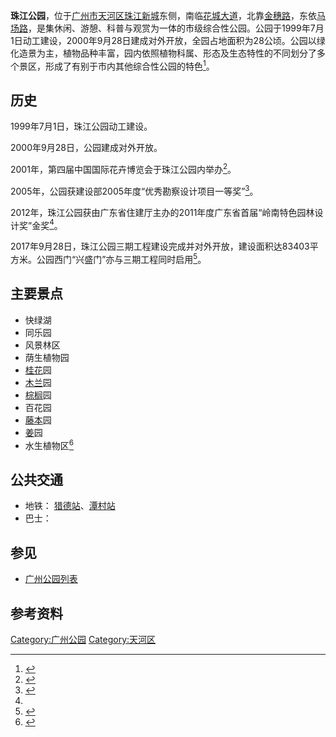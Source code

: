 {{Refimprove|time=2020-07-16T08:13:22+00:00}}
'''珠江公园'''，位于[[广州市|广州市]][[天河区|天河区]][[珠江新城|珠江新城]]东侧，南临[[花城大道|花城大道]]，北靠[[金穗路|金穗路]]，东依[[马场路|马场路]]，是集休闲、游憩、科普与观赏为一体的市级综合性公园。公园于1999年7月1日动工建设，2000年9月28日建成对外开放，全园占地面积为28公顷。公园以绿化造景为主，植物品种丰富，园内依照植物科属、形态及生态特性的不同划分了多个景区，形成了有别于市内其他综合性公园的特色<ref>{{Cite web|title=珠江公园景区简介|url=http://lyylj.gz.gov.cn/stly/gyjq/zjgy/jqjj/index.html|accessdate=2020-07-16|author=|date=|format=|work=lyylj.gz.gov.cn|publisher=|language=|archive-date=2020-07-16|archive-url=https://web.archive.org/web/20200716095939/http://lyylj.gz.gov.cn/stly/gyjq/zjgy/jqjj/index.html|dead-url=no}}</ref>。

== 历史 ==
1999年7月1日，珠江公园动工建设。

2000年9月28日，公园建成对外开放。

2001年，第四届中国国际花卉博览会于珠江公园内举办<ref>{{Cite journal|title=第四届中国国际园林花卉博览会在广州隆重开幕|author=王秉洛|url=|journal=中国园林|issue=05|doi=|others=|year=2001|volume=|page=18|pmid=}}</ref>。

2005年，公园获建设部2005年度“优秀勘察设计项目一等奖”<ref name=":0">{{Cite web|title=广州珠江公园识者不多 获国家大奖名扬国内外|url=http://news.yuanlin.com/detail/2012227/97027.htm|accessdate=2020-07-16|work=news.yuanlin.com|archive-date=2020-07-18|archive-url=https://web.archive.org/web/20200718002121/http://news.yuanlin.com/detail/2012227/97027.htm|dead-url=no}}</ref>。

2012年，珠江公园获由广东省住建厅主办的2011年度广东省首届“岭南特色园林设计奖”金奖<ref name=":0" />。

2017年9月28日，珠江公园三期工程建设完成并对外开放，建设面积达83403平方米。公园西门“兴盛门”亦与三期工程同时启用<ref>{{Cite web|title=命名“兴盛门”！广州珠江公园西大门开放|url=http://m.mp.oeeee.com/a/BAAFRD00002017092854024.html|accessdate=2020-07-16|work=m.mp.oeeee.com|archive-date=2020-07-16|archive-url=https://web.archive.org/web/20200716161955/http://m.mp.oeeee.com/a/BAAFRD00002017092854024.html|dead-url=no}}</ref>。

== 主要景点 ==

* 快绿湖
* 同乐园
* 风景林区
* 荫生植物园
* [[木樨科|桂花]]园
* [[木兰科|木兰]]园
* [[棕榈科|棕榈]]园
* 百花园
* [[藤本植物|藤本]]园
* [[薑科|姜]]园
* 水生植物区<ref>{{Cite journal|title=广州植物专题公园植物造景特色分析——以广州兰圃、晓港公园和珠江公园为例|author=邱巧玲, 刘爽, 程晓山|url=|journal=中国园林|issue=S2|doi=|others=|year=2018|volume=34|page=155-159|pmid=}}</ref>

== 公共交通 ==
* 地铁：{{广州地铁路线链接|5|SL}} [[猎德站|猎德站]]、[[潭村站|潭村站]]
* 巴士：{{广州巴士路线简单列表|header=珠江公园南门站|40|886|901A|观光2}}
{{广州巴士路线简单列表|header=珠江公园北门站|499|观光2}}
{{广州巴士路线简单列表|header=金穗路总站（马场路口）|669}}

== 参见 ==
* [[广州公园列表|广州公园列表]]

== 参考资料 ==
<references />

[[Category:广州公园|Category:广州公园]]
[[Category:天河区|Category:天河区]]